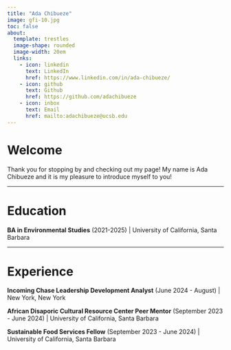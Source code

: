 ```yaml
---
title: "Ada Chibueze"
image: gfi-10.jpg
toc: false
about:
  template: trestles
  image-shape: rounded 
  image-width: 20em
  links:
    - icon: linkedin
      text: LinkedIn
      href: https://www.linkedin.com/in/ada-chibueze/
    - icon: github
      text: Github
      href: https://github.com/adachibueze
    - icon: inbox
      text: Email
      href: mailto:adachibueze@ucsb.edu
---
```


# Welcome

Thank you for stopping by and checking out my page! My name is Ada Chibueze and it is my pleasure to introduce myself to you!

------------------------------------------------------------------------

# Education

**BA in Environmental Studies** (2021-2025) | University of California, Santa Barbara

------------------------------------------------------------------------

# Experience

**Incoming Chase Leadership Development Analyst** (June 2024 - August) | New York, New York

**African Disaporic Cultural Resource Center Peer Mentor** (September 2023 - June 2024) | University of California, Santa Barbara

**Sustainable Food Services Fellow** (September 2023 - June 2024) | University of California, Santa Barbara

